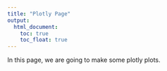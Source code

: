 ```yaml
---
title: "Plotly Page"
output: 
  html_document:
    toc: true
    toc_float: true
---
```



In this page, we are going to make some plotly plots.